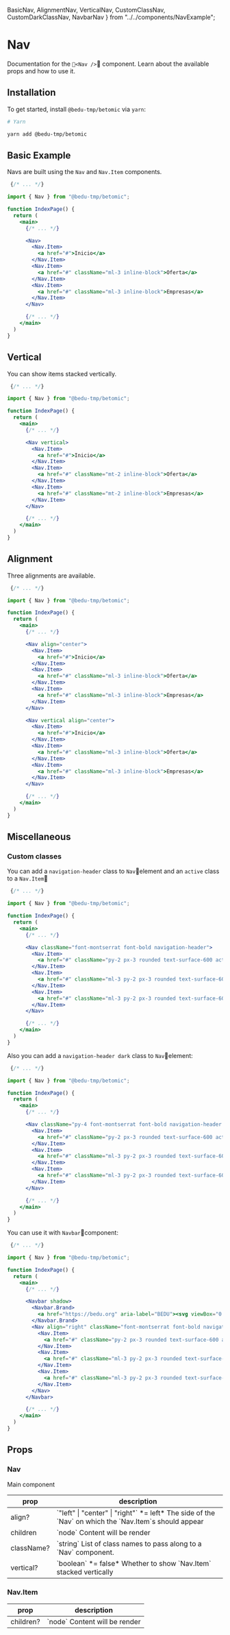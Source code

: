   BasicNav,
  AlignmentNav,
  VerticalNav,
  CustomClassNav,
  CustomDarkClassNav,
  NavbarNav
  } from "../../components/NavExample";

# Nav

Documentation for the `<Nav />` component. Learn about the available props and how to use it.

## Installation

To get started, install `@bedu-tmp/betomic` via `yarn`:

```bash
# Yarn

yarn add @bedu-tmp/betomic
```

## Basic Example

Navs are built using the `Nav` and `Nav.Item` components.

```jsx highlight=3,10-20
 {/* ... */}

import { Nav } from "@bedu-tmp/betomic";

function IndexPage() {
  return (
    <main>
      {/* ... */}

      <Nav>
        <Nav.Item>
          <a href="#">Inicio</a>
        </Nav.Item>
        <Nav.Item>
          <a href="#" className="ml-3 inline-block">Oferta</a>
        </Nav.Item>
        <Nav.Item>
          <a href="#" className="ml-3 inline-block">Empresas</a>
        </Nav.Item>
      </Nav>

      {/* ... */}
    </main>
  )
}
```

<BasicNav />

## Vertical

You can show items stacked vertically.

```jsx highlight=3,10
 {/* ... */}

import { Nav } from "@bedu-tmp/betomic";

function IndexPage() {
  return (
    <main>
      {/* ... */}

      <Nav vertical>
        <Nav.Item>
          <a href="#">Inicio</a>
        </Nav.Item>
        <Nav.Item>
          <a href="#" className="mt-2 inline-block">Oferta</a>
        </Nav.Item>
        <Nav.Item>
          <a href="#" className="mt-2 inline-block">Empresas</a>
        </Nav.Item>
      </Nav>

      {/* ... */}
    </main>
  )
}
```
<VerticalNav />

## Alignment

Three alignments are available.

```jsx highlight=3,10,22
 {/* ... */}

import { Nav } from "@bedu-tmp/betomic";

function IndexPage() {
  return (
    <main>
      {/* ... */}

      <Nav align="center">
        <Nav.Item>
          <a href="#">Inicio</a>
        </Nav.Item>
        <Nav.Item>
          <a href="#" className="ml-3 inline-block">Oferta</a>
        </Nav.Item>
        <Nav.Item>
          <a href="#" className="ml-3 inline-block">Empresas</a>
        </Nav.Item>
      </Nav>

      <Nav vertical align="center">
        <Nav.Item>
          <a href="#">Inicio</a>
        </Nav.Item>
        <Nav.Item>
          <a href="#" className="ml-3 inline-block">Oferta</a>
        </Nav.Item>
        <Nav.Item>
          <a href="#" className="ml-3 inline-block">Empresas</a>
        </Nav.Item>
      </Nav>

      {/* ... */}
    </main>
  )
}
```

<AlignmentNav />

## Miscellaneous

### Custom classes

You can add a `navigation-header` class to `Nav`element and an `active` class to a `Nav.Item`

```jsx highlight=3,10,12
 {/* ... */}

import { Nav } from "@bedu-tmp/betomic";

function IndexPage() {
  return (
    <main>
      {/* ... */}

      <Nav className="font-montserrat font-bold navigation-header">
        <Nav.Item>
          <a href="#" className="py-2 px-3 rounded text-surface-600 active transition ease-in-out duration-150 no-underline">Inicio</a>
        </Nav.Item>
        <Nav.Item>
          <a href="#" className="ml-3 py-2 px-3 rounded text-surface-600 transition ease-in-out duration-150 no-underline">Empresas</a>
        </Nav.Item>
        <Nav.Item>
          <a href="#" className="ml-3 py-2 px-3 rounded text-surface-600 transition ease-in-out duration-150 no-underline">Blog</a>
        </Nav.Item>
      </Nav>

      {/* ... */}
    </main>
  )
}
```
<CustomClassNav />

Also you can add a `navigation-header dark` class to `Nav`element:

```jsx highlight=3,10
 {/* ... */}

import { Nav } from "@bedu-tmp/betomic";

function IndexPage() {
  return (
    <main>
      {/* ... */}

      <Nav className="py-4 font-montserrat font-bold navigation-header dark">
        <Nav.Item>
          <a href="#" className="py-2 px-3 rounded text-surface-600 active transition ease-in-out duration-150 no-underline">Inicio</a>
        </Nav.Item>
        <Nav.Item>
          <a href="#" className="ml-3 py-2 px-3 rounded text-surface-600 transition ease-in-out duration-150 no-underline">Empresas</a>
        </Nav.Item>
        <Nav.Item>
          <a href="#" className="ml-3 py-2 px-3 rounded text-surface-600 transition ease-in-out duration-150 no-underline">Blog</a>
        </Nav.Item>
      </Nav>

      {/* ... */}
    </main>
  )
}
```
<CustomDarkClassNav />

You can use it with `Navbar`component:

```jsx highlight=3,10-25
 {/* ... */}

import { Nav } from "@bedu-tmp/betomic";

function IndexPage() {
  return (
    <main>
      {/* ... */}

      <Navbar shadow>
        <Navbar.Brand>
          <a href="https://bedu.org" aria-label="BEDU"><svg viewBox="0 0 136 36" width="136" height="36" fill="none" xmlns="http://www.w3.org/2000/svg" className="w-30 h-8 lg:w-34 lg:h-9"><path d="M91.831 27.376l-2.853 1.196H78.576V7.408h10.441l2.64 1.196 1.067 2.894.02 13.254-.913 2.624zm5.764-24.328L90.53.0H71.124v24.752l.02 11.229h19.484l7.2-3.164 2.425-6.772-.019-15.84-2.64-7.157zM20.726 27.299l-2.833 1.273h-7.88L7.472 23.77V12.231l2.543-4.804h7.898l2.64 1.119.679 1.832-4.774 7.679 4.812 7.698-.543 1.543zm8.772-16.11L26.47 2.972 19.445.0H5.511L0 10.399V25.6L5.511 36h13.992l7.2-3.241 2.814-7.852-4.27-6.83 4.25-6.887zM128.529.0v26.18l-4.852 2.392h-5.376l-4.851-2.392V0h-7.472v30.656l10.48 5.325h9.063L136 30.656V0h-7.471zM65.36.0H44.674v7.408h20.688V0zm0 28.572H44.674v7.409h20.688v-7.409zM49.913 20.2v-4.206l-1.125-1.1-4.134-.02v-4.109l-1.126-1.1h-4.21l-1.126 1.12-.02 4.09-4.114.019-1.125 1.1v4.205l1.106 1.12h3.144l.99-.02.019.984v3.145l1.125 1.119h4.212l1.125-1.12V21.3l4.134.02 1.125-1.12z" fill="#182226"></path></svg></a>
        </Navbar.Brand>
        <Nav align="right" className="font-montserrat font-bold navigation-header">
          <Nav.Item>
            <a href="#" className="py-2 px-3 rounded text-surface-600 active transition ease-in-out duration-150 no-underline">Inicio</a>
          </Nav.Item>
          <Nav.Item>
            <a href="#" className="ml-3 py-2 px-3 rounded text-surface-600 transition ease-in-out duration-150 no-underline">Empresas</a>
          </Nav.Item>
          <Nav.Item>
            <a href="#" className="ml-3 py-2 px-3 rounded text-surface-600 transition ease-in-out duration-150 no-underline">Blog</a>
          </Nav.Item>
        </Nav>
      </Navbar>

      {/* ... */}
    </main>
  )
}
```
<NavbarNav />

## Props

### Nav

Main component

<table className="min-w-full divide-y divide-gray-200">
  <thead>
    <tr>
      <th scope="col" className="border-l-0 border-r-0 px-6 py-3 text-left text-xs font-medium text-gray-500 uppercase tracking-wider">
        prop
      </th>
      <th scope="col" className="border-l-0 border-r-0 px-6 py-3 text-left text-xs font-medium text-gray-500 uppercase tracking-wider">
        description
      </th>
    </tr>
  </thead>
  <tbody className="divide-y divide-gray-200">
    <tr>
      <td className="border-l-0 border-r-0 px-6 py-4 text-sm font-medium text-gray-500">
        align?
      </td>
      <td className="border-l-0 border-r-0 px-6 py-4 text-sm font-medium text-gray-500">
        `"left" | "center" | "right"` *= left* <span className="block">The side of the `Nav` on which the `Nav.Item`s should appear</span>
      </td>
    </tr>
    <tr>
      <td className="border-l-0 border-r-0 px-6 py-4 text-sm font-medium text-gray-500">
        children
      </td>
      <td className="border-l-0 border-r-0 px-6 py-4 text-sm font-medium text-gray-500">
        `node` <span className="block">Content will be render</span>
      </td>
    </tr>
    <tr>
      <td className="border-l-0 border-r-0 px-6 py-4 text-sm font-medium text-gray-500">
        className?
      </td>
      <td className="border-l-0 border-r-0 px-6 py-4 text-sm font-medium text-gray-500">
        `string` <span className="block">List of class names to pass along to a `Nav` component.</span>
      </td>
    </tr>
    <tr>
      <td className="border-l-0 border-r-0 px-6 py-4 text-sm font-medium text-gray-500">
        vertical?
      </td>
      <td className="border-l-0 border-r-0 px-6 py-4 text-sm font-medium text-gray-500">
        `boolean` *= false* <span className="block">Whether to show `Nav.Item` stacked vertically</span>
      </td>
    </tr>
  </tbody>
</table>

### Nav.Item

<table className="min-w-full divide-y divide-gray-200">
  <thead>
    <tr>
      <th scope="col" className="border-l-0 border-r-0 px-6 py-3 text-left text-xs font-medium text-gray-500 uppercase tracking-wider">
        prop
      </th>
      <th scope="col" className="border-l-0 border-r-0 px-6 py-3 text-left text-xs font-medium text-gray-500 uppercase tracking-wider">
        description
      </th>
    </tr>
  </thead>
  <tbody className="divide-y divide-gray-200">
    <tr>
      <td className="border-l-0 border-r-0 px-6 py-4 text-sm font-medium text-gray-500">
        children?
      </td>
      <td className="border-l-0 border-r-0 px-6 py-4 text-sm font-medium text-gray-500">
        `node` <span className="block">Content will be render</span>
      </td>
    </tr>
  </tbody>
</table>